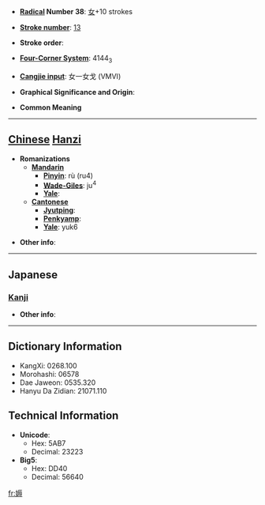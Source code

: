 * '''[[Wiktionary:Chinese radical index| Radical]] Number 38''': [[Wiktionary:Chinese radical index 女|女]]+10 strokes

* '''[[Wiktionary:Chinese total strokes index|Stroke number]]''': [[Wiktionary:Chinese total strokes index 13|13]]

* '''Stroke order''': 

* '''[[Wiktionary:Chinese four corner index|Four-Corner System]]''': 4144<sub>3</sub>

* '''[[Wiktionary:Chinese Cangjie index|Cangjie input]]''': 女一女戈 (VMVI)

* '''Graphical Significance and Origin''': 

* '''Common Meaning'''

----

== [[Chinese]] [[Hanzi]] ==

* '''Romanizations'''
** '''[[Mandarin]]'''
*** '''[[Pinyin]]''': rù (ru4)
*** '''[[Wade-Giles]]''': ju<sup>4</sup>
*** '''[[Yale]]''': 
** '''[[Cantonese]]'''
*** '''[[Jyutping]]''':
*** '''[[Penkyamp]]''': 
*** '''[[Yale]]''': yuk6

* '''Other info''': 

----

==Japanese==
===[[Kanji]]===
{{kanji|on readings=[[じょく]] (joku), [[にく]] (niku)
|kun readings=[[おこたる]] (okotaru)
}}

* '''Other info''':  

----

== Dictionary Information ==

* KangXi: 0268.100
* Morohashi: 06578
* Dae Jaweon: 0535.320
* Hanyu Da Zidian: 21071.110

== Technical Information ==

* '''Unicode''':
** Hex: 5AB7
** Decimal: 23223
* '''Big5''':
** Hex: DD40
** Decimal: 56640

[[fr:媷]]